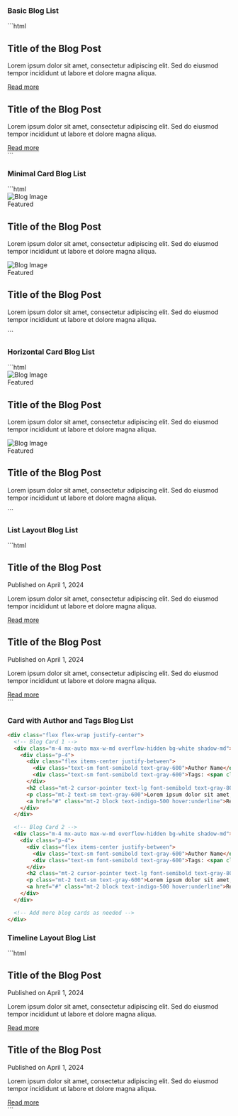 
### Basic Blog List
<BasicBlogList />
```html
<div class="flex flex-wrap justify-center">
  <!-- Blog Card 1 -->
  <div class="m-4 mx-auto max-w-xs overflow-hidden rounded-lg bg-white shadow-md">
    <div class="p-4">
      <h2 class="cursor-pointer text-lg font-semibold text-gray-800">Title of the Blog Post</h2>
      <p class="mt-2 text-sm text-gray-600">Lorem ipsum dolor sit amet, consectetur adipiscing elit. Sed do eiusmod tempor incididunt ut labore et dolore magna aliqua.</p>
      <a href="#" class="mt-2 block text-indigo-500 hover:underline">Read more</a>
    </div>
  </div>

  <!-- Blog Card 2 -->
  <div class="m-4 mx-auto max-w-xs overflow-hidden rounded-lg bg-white shadow-md">
    <div class="p-4">
      <h2 class="cursor-pointer text-lg font-semibold text-gray-800">Title of the Blog Post</h2>
      <p class="mt-2 text-sm text-gray-600">Lorem ipsum dolor sit amet, consectetur adipiscing elit. Sed do eiusmod tempor incididunt ut labore et dolore magna aliqua.</p>
      <a href="#" class="mt-2 block text-indigo-500 hover:underline">Read more</a>
    </div>
  </div>

  <!-- Add more blog cards as needed -->
</div>
```

### Minimal Card Blog List
<MinimalCardBlogList />
```html
<div class="flex flex-wrap justify-center">
  <!-- Blog Card 1 -->
  <div class="m-4 mx-auto max-w-xs overflow-hidden rounded-lg bg-white shadow-md">
    <img class="h-32 w-full object-cover object-center" src="https://source.unsplash.com/random" alt="Blog Image" />
    <div class="p-4">
      <div class="text-xs font-semibold uppercase tracking-wide text-indigo-500">Featured</div>
      <h2 class="cursor-pointer text-lg font-semibold text-gray-800">Title of the Blog Post</h2>
      <p class="mt-2 text-sm text-gray-600">Lorem ipsum dolor sit amet, consectetur adipiscing elit. Sed do eiusmod tempor incididunt ut labore et dolore magna aliqua.</p>
    </div>
  </div>

  <!-- Blog Card 2 -->
  <div class="m-4 mx-auto max-w-xs overflow-hidden rounded-lg bg-white shadow-md">
    <img class="h-32 w-full object-cover object-center" src="https://source.unsplash.com/random" alt="Blog Image" />
    <div class="p-4">
      <div class="text-xs font-semibold uppercase tracking-wide text-indigo-500">Featured</div>
      <h2 class="cursor-pointer text-lg font-semibold text-gray-800">Title of the Blog Post</h2>
      <p class="mt-2 text-sm text-gray-600">Lorem ipsum dolor sit amet, consectetur adipiscing elit. Sed do eiusmod tempor incididunt ut labore et dolore magna aliqua.</p>
    </div>
  </div>

  <!-- Add more blog cards as needed -->
</div>
```

### Horizontal Card Blog List
<HorizontalCardBlogList />
```html
<div class="flex flex-wrap justify-center">
  <!-- Blog Card 1 -->
  <div class="m-4 mx-auto max-w-md overflow-hidden bg-white shadow-md">
    <div class="flex">
      <img class="h-36 w-64 object-cover object-center" src="https://source.unsplash.com/random" alt="Blog Image" />
      <div class="p-4">
        <div class="text-xs font-semibold uppercase tracking-wide text-indigo-500">Featured</div>
        <h2 class="cursor-pointer text-lg font-semibold text-gray-800">Title of the Blog Post</h2>
        <p class="mt-2 text-sm text-gray-600">Lorem ipsum dolor sit amet, consectetur adipiscing elit. Sed do eiusmod tempor incididunt ut labore et dolore magna aliqua.</p>
      </div>
    </div>
  </div>

  <!-- Blog Card 2 -->
  <div class="m-4 mx-auto max-w-md overflow-hidden bg-white shadow-md">
    <div class="flex">
      <img class="h-36 w-64 object-cover object-center" src="https://source.unsplash.com/random" alt="Blog Image" />
      <div class="p-4">
        <div class="text-xs font-semibold uppercase tracking-wide text-indigo-500">Featured</div>
        <h2 class="cursor-pointer text-lg font-semibold text-gray-800">Title of the Blog Post</h2>
        <p class="mt-2 text-sm text-gray-600">Lorem ipsum dolor sit amet, consectetur adipiscing elit. Sed do eiusmod tempor incididunt ut labore et dolore magna aliqua.</p>
      </div>
    </div>
  </div>

  <!-- Add more blog cards as needed -->
</div>
```

### List Layout Blog List
<ListLayoutBlogList />
```html
<div class="flex flex-wrap justify-center">
  <!-- Blog Card 1 -->
  <div class="m-4 mx-auto max-w-lg">
    <div class="border-b border-gray-200 py-4">
      <h2 class="cursor-pointer text-lg font-semibold text-gray-800">Title of the Blog Post</h2>
      <p class="mt-1 text-sm text-gray-600">Published on <span class="font-semibold">April 1, 2024</span></p>
      <p class="mt-2 text-sm text-gray-600">Lorem ipsum dolor sit amet, consectetur adipiscing elit. Sed do eiusmod tempor incididunt ut labore et dolore magna aliqua.</p>
      <a href="#" class="mt-2 block text-indigo-500 hover:underline">Read more</a>
    </div>
  </div>

  <!-- Blog Card 2 -->
  <div class="m-4 mx-auto max-w-lg">
    <div class="border-b border-gray-200 py-4">
      <h2 class="cursor-pointer text-lg font-semibold text-gray-800">Title of the Blog Post</h2>
      <p class="mt-1 text-sm text-gray-600">Published on <span class="font-semibold">April 1, 2024</span></p>
      <p class="mt-2 text-sm text-gray-600">Lorem ipsum dolor sit amet, consectetur adipiscing elit. Sed do eiusmod tempor incididunt ut labore et dolore magna aliqua.</p>
      <a href="#" class="mt-2 block text-indigo-500 hover:underline">Read more</a>
    </div>
  </div>

  <!-- Add more blog cards as needed -->
</div>
```

### Card with Author and Tags Blog List
<CardwithAuthorandTagsBlogList />

```html
<div class="flex flex-wrap justify-center">
  <!-- Blog Card 1 -->
  <div class="m-4 mx-auto max-w-md overflow-hidden bg-white shadow-md">
    <div class="p-4">
      <div class="flex items-center justify-between">
        <div class="text-sm font-semibold text-gray-600">Author Name</div>
        <div class="text-sm font-semibold text-gray-600">Tags: <span class="text-indigo-500">Technology</span>, <span class="text-indigo-500">Programming</span></div>
      </div>
      <h2 class="mt-2 cursor-pointer text-lg font-semibold text-gray-800">Title of the Blog Post</h2>
      <p class="mt-2 text-sm text-gray-600">Lorem ipsum dolor sit amet, consectetur adipiscing elit. Sed do eiusmod tempor incididunt ut labore et dolore magna aliqua.</p>
      <a href="#" class="mt-2 block text-indigo-500 hover:underline">Read more</a>
    </div>
  </div>

  <!-- Blog Card 2 -->
  <div class="m-4 mx-auto max-w-md overflow-hidden bg-white shadow-md">
    <div class="p-4">
      <div class="flex items-center justify-between">
        <div class="text-sm font-semibold text-gray-600">Author Name</div>
        <div class="text-sm font-semibold text-gray-600">Tags: <span class="text-indigo-500">Technology</span>, <span class="text-indigo-500">Programming</span></div>
      </div>
      <h2 class="mt-2 cursor-pointer text-lg font-semibold text-gray-800">Title of the Blog Post</h2>
      <p class="mt-2 text-sm text-gray-600">Lorem ipsum dolor sit amet, consectetur adipiscing elit. Sed do eiusmod tempor incididunt ut labore et dolore magna aliqua.</p>
      <a href="#" class="mt-2 block text-indigo-500 hover:underline">Read more</a>
    </div>
  </div>

  <!-- Add more blog cards as needed -->
</div>
```

### Timeline Layout Blog List
<TimelineLayoutBlogList />
```html
<div class="flex flex-wrap justify-center">
  <!-- Blog Card 1 -->
  <div class="m-4 mx-auto max-w-md">
    <div class="border-l-4 border-indigo-500 pl-4">
      <h2 class="cursor-pointer text-lg font-semibold text-gray-800">Title of the Blog Post</h2>
      <p class="mt-1 text-sm text-gray-600">Published on <span class="font-semibold">April 1, 2024</span></p>
      <p class="mt-2 text-sm text-gray-600">Lorem ipsum dolor sit amet, consectetur adipiscing elit. Sed do eiusmod tempor incididunt ut labore et dolore magna aliqua.</p>
      <a href="#" class="mt-2 block text-indigo-500 hover:underline">Read more</a>
    </div>
  </div>

  <!-- Blog Card 2 -->
  <div class="m-4 mx-auto max-w-md">
    <div class="border-l-4 border-indigo-500 pl-4">
      <h2 class="cursor-pointer text-lg font-semibold text-gray-800">Title of the Blog Post</h2>
      <p class="mt-1 text-sm text-gray-600">Published on <span class="font-semibold">April 1, 2024</span></p>
      <p class="mt-2 text-sm text-gray-600">Lorem ipsum dolor sit amet, consectetur adipiscing elit. Sed do eiusmod tempor incididunt ut labore et dolore magna aliqua.</p>
      <a href="#" class="mt-2 block text-indigo-500 hover:underline">Read more</a>
    </div>
  </div>

  <!-- Add more blog cards as needed -->
</div>
```
